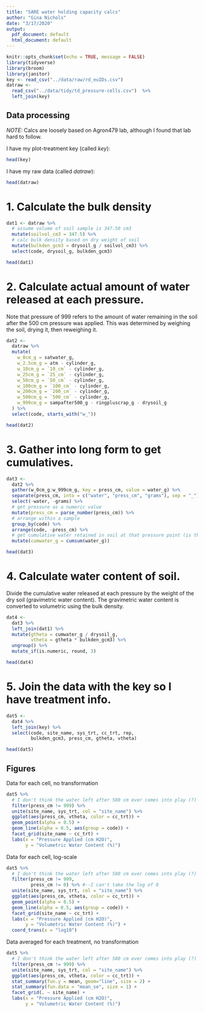 ```yaml
---
title: "SARE water holding capacity calcs"
author: "Gina Nichols"
date: "3/17/2020"
output:
  pdf_document: default
  html_document: default
---
```


```r
knitr::opts_chunk$set(echo = TRUE, message = FALSE)
library(tidyverse)
library(broom)
library(janitor)
key <- read_csv("../data/raw/rd_euIDs.csv")
datraw <- 
  read_csv("../data/tidy/td_pressure-cells.csv")  %>% 
  left_join(key)
```

## Data processing
*NOTE:* Calcs are loosely based on Agron479 lab, although I found that lab hard to follow.

I have my plot-treatment key (called *key*):
```r
head(key)
```

I have my raw data (called *datraw*):
```r
head(datraw)
```



# 1. Calculate the bulk density

```r

dat1 <- datraw %>% 
  # assume volume of soil sample is 347.50 cm3
  mutate(soilvol_cm3 = 347.5) %>%
  # calc bulk density based on dry weight of soil
  mutate(bulkden_gcm3 = drysoil_g / soilvol_cm3) %>% 
  select(code, drysoil_g, bulkden_gcm3)

head(dat1)

```

# 2. Calculate actual amount of water released at each pressure. 
Note that pressure of 999 refers to the amount of water remaining in the soil after the 500 cm pressure was applied. This was determined by weighing the soil, drying it, then reweighing it. 
```r

dat2 <- 
  datraw %>%
  mutate(
    w_0cm_g = satwater_g,
    w_2.5cm_g = atm - cylinder_g,
    w_10cm_g = `10_cm` - cylinder_g,
    w_25cm_g = `25_cm` - cylinder_g,
    w_50cm_g = `50_cm` - cylinder_g,
    w_100cm_g = `100_cm` - cylinder_g,
    w_200cm_g = `200_cm` - cylinder_g,
    w_500cm_g = `500_cm` - cylinder_g,
    w_999cm_g = sampafter500_g - ringpluscrap_g - drysoil_g
  ) %>%
  select(code, starts_with("w_"))

head(dat2)
```


# 3. Gather into long form to get cumulatives. 
```r

dat3 <- 
  dat2 %>% 
  gather(w_0cm_g:w_999cm_g, key = press_cm, value = water_g) %>%
  separate(press_cm, into = c("water", "press_cm", "grams"), sep = "_") %>%
  select(-water, -grams) %>% 
  # get pressure as a numeric value
  mutate(press_cm = parse_number(press_cm)) %>%
  # arrange within a sample
  group_by(code) %>%
  arrange(code, -press_cm) %>%
  # get cumulative water retained in soil at that pressure point (is this right?)
  mutate(cumwater_g = cumsum(water_g))

head(dat3)

```


# 4. Calculate water content of soil.
Divide the cumulative water released at each pressure by the weight of the dry soil (gravimetric water content). 
The gravimetric water content is converted to volumetric using the bulk density. 
  
```r

dat4 <- 
  dat3 %>% 
  left_join(dat1) %>% 
  mutate(gtheta = cumwater_g / drysoil_g,
         vtheta = gtheta * bulkden_gcm3) %>% 
  ungroup() %>% 
  mutate_if(is.numeric, round, 3)

head(dat4)
```

# 5. Join the data with the key so I have treatment info.
```r
dat5 <- 
  dat4 %>% 
  left_join(key) %>% 
  select(code, site_name, sys_trt, cc_trt, rep,
         bulkden_gcm3, press_cm, gtheta, vtheta)

head(dat5)
```

## Figures


Data for each cell, no transformation
```r

dat5 %>%
  # I don't think the water left after 500 cm ever comes into play (?)
  filter(press_cm != 999) %>% 
  unite(site_name, sys_trt, col = "site_name") %>% 
  ggplot(aes(press_cm, vtheta, color = cc_trt)) + 
  geom_point(alpha = 0.5) + 
  geom_line(alpha = 0.5, aes(group = code)) + 
  facet_grid(site_name ~ cc_trt) + 
  labs(x = "Pressure Applied (cm H2O)",
       y = "Volumetric Water Content (%)")


```

Data for each cell, log-scale
```r

dat5 %>%
  # I don't think the water left after 500 cm ever comes into play (?)
  filter(press_cm != 999,
         press_cm != 0) %>% #--I can't take the log of 0
  unite(site_name, sys_trt, col = "site_name") %>% 
  ggplot(aes(press_cm, vtheta, color = cc_trt)) + 
  geom_point(alpha = 0.5) + 
  geom_line(alpha = 0.5, aes(group = code)) + 
  facet_grid(site_name ~ cc_trt) + 
  labs(x = "Pressure Applied (cm H2O)",
       y = "Volumetric Water Content (%)") + 
  coord_trans(x = "log10")


```

Data averaged for each treatment, no transformation
```r

dat5 %>%
  # I don't think the water left after 500 cm ever comes into play (?)
  filter(press_cm != 999) %>% 
  unite(site_name, sys_trt, col = "site_name") %>% 
  ggplot(aes(press_cm, vtheta, color = cc_trt)) + 
  stat_summary(fun.y = mean, geom="line", size = 2) +
  stat_summary(fun.data = "mean_se", size = 1) +
  facet_grid(. ~ site_name) + 
  labs(x = "Pressure Applied (cm H2O)",
       y = "Volumetric Water Content (%)")


```
